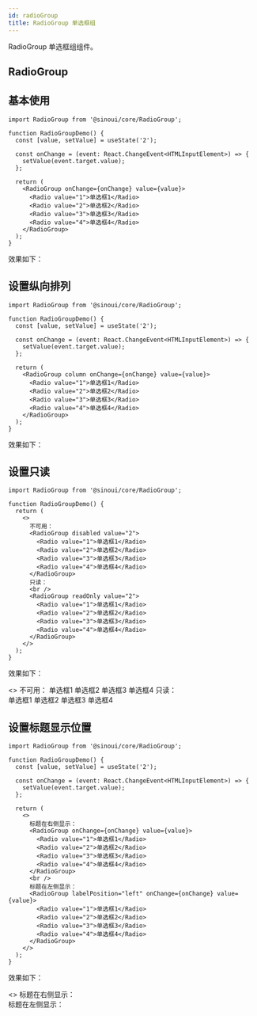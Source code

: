 ```yaml
---
id: radioGroup
title: RadioGroup 单选框组
---
```


RadioGroup 单选框组组件。


## RadioGroup

## 基本使用

```tsx
import RadioGroup from '@sinoui/core/RadioGroup';

function RadioGroupDemo() {
  const [value, setValue] = useState('2');

  const onChange = (event: React.ChangeEvent<HTMLInputElement>) => {
    setValue(event.target.value);
  };

  return (
    <RadioGroup onChange={onChange} value={value}>
      <Radio value="1">单选框1</Radio>
      <Radio value="2">单选框2</Radio>
      <Radio value="3">单选框3</Radio>
      <Radio value="4">单选框4</Radio>
    </RadioGroup>
  );
}
```

效果如下：

<ThemeProvider theme={defaultTheme}>
  <RadioGroupDemo />
</ThemeProvider>

## 设置纵向排列

```tsx
import RadioGroup from '@sinoui/core/RadioGroup';

function RadioGroupDemo() {
  const [value, setValue] = useState('2');

  const onChange = (event: React.ChangeEvent<HTMLInputElement>) => {
    setValue(event.target.value);
  };

  return (
    <RadioGroup column onChange={onChange} value={value}>
      <Radio value="1">单选框1</Radio>
      <Radio value="2">单选框2</Radio>
      <Radio value="3">单选框3</Radio>
      <Radio value="4">单选框4</Radio>
    </RadioGroup>
  );
}
```

效果如下：

<ThemeProvider theme={defaultTheme}>
  <RadioGroupDemo column />
</ThemeProvider>

## 设置只读

```tsx
import RadioGroup from '@sinoui/core/RadioGroup';

function RadioGroupDemo() {
  return (
    <>
      不可用：
      <RadioGroup disabled value="2">
        <Radio value="1">单选框1</Radio>
        <Radio value="2">单选框2</Radio>
        <Radio value="3">单选框3</Radio>
        <Radio value="4">单选框4</Radio>
      </RadioGroup>
      只读：
      <br />
      <RadioGroup readOnly value="2">
        <Radio value="1">单选框1</Radio>
        <Radio value="2">单选框2</Radio>
        <Radio value="3">单选框3</Radio>
        <Radio value="4">单选框4</Radio>
      </RadioGroup>
    </>
  );
}
```

效果如下：

<ThemeProvider theme={defaultTheme}>
  <>
    不可用：
    <RadioGroup disabled value="2">
      <Radio value="1">单选框1</Radio>
      <Radio value="2">单选框2</Radio>
      <Radio value="3">单选框3</Radio>
      <Radio value="4">单选框4</Radio>
    </RadioGroup>
    只读：
    <br />
    <RadioGroup readOnly value="3">
      <Radio value="1">单选框1</Radio>
      <Radio value="2">单选框2</Radio>
      <Radio value="3">单选框3</Radio>
      <Radio value="4">单选框4</Radio>
    </RadioGroup>
  </>
</ThemeProvider>

## 设置标题显示位置

```tsx
import RadioGroup from '@sinoui/core/RadioGroup';

function RadioGroupDemo() {
  const [value, setValue] = useState('2');

  const onChange = (event: React.ChangeEvent<HTMLInputElement>) => {
    setValue(event.target.value);
  };

  return (
    <>
      标题在右侧显示：
      <RadioGroup onChange={onChange} value={value}>
        <Radio value="1">单选框1</Radio>
        <Radio value="2">单选框2</Radio>
        <Radio value="3">单选框3</Radio>
        <Radio value="4">单选框4</Radio>
      </RadioGroup>
      <br />
      标题在左侧显示：
      <RadioGroup labelPosition="left" onChange={onChange} value={value}>
        <Radio value="1">单选框1</Radio>
        <Radio value="2">单选框2</Radio>
        <Radio value="3">单选框3</Radio>
        <Radio value="4">单选框4</Radio>
      </RadioGroup>
    </>
  );
}
```

效果如下：

<ThemeProvider theme={defaultTheme}>
  <>
    标题在右侧显示：
    <RadioGroupDemo />
    <br />
    标题在左侧显示：
    <RadioGroupDemo labelPosition="left" />
  </>
</ThemeProvider>
